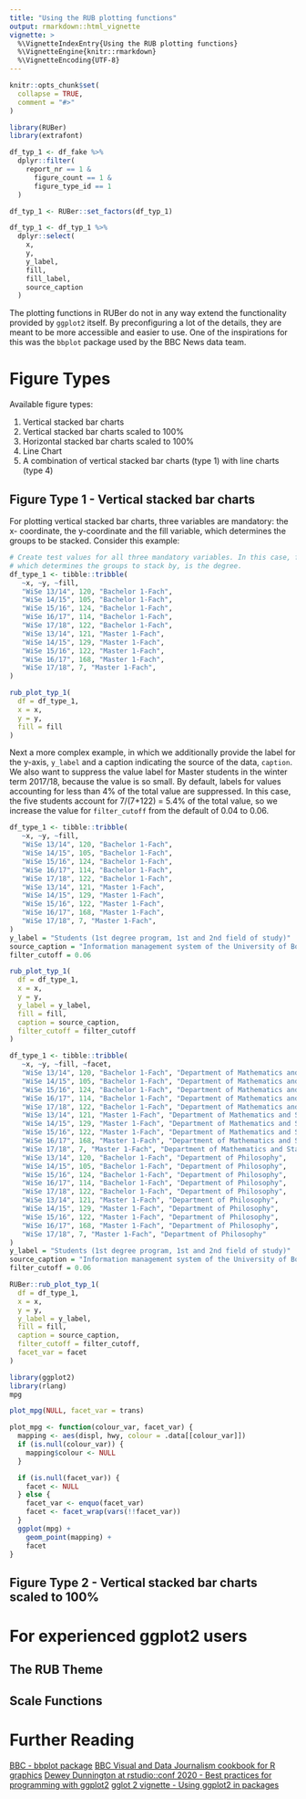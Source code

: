 ```yaml
---
title: "Using the RUB plotting functions"
output: rmarkdown::html_vignette
vignette: >
  %\VignetteIndexEntry{Using the RUB plotting functions}
  %\VignetteEngine{knitr::rmarkdown}
  %\VignetteEncoding{UTF-8}
---
```


```r
knitr::opts_chunk$set(
  collapse = TRUE,
  comment = "#>"
)
```

```r
library(RUBer)
library(extrafont)

df_typ_1 <- df_fake %>% 
  dplyr::filter(
    report_nr == 1 &
      figure_count == 1 &
      figure_type_id == 1
  )

df_typ_1 <- RUBer::set_factors(df_typ_1)

df_typ_1 <- df_typ_1 %>% 
  dplyr::select(
    x,
    y,
    y_label,
    fill,
    fill_label,
    source_caption
  )

```

The plotting functions in RUBer do not in any way extend the functionality 
provided by `ggplot2` itself. By preconfiguring a lot of the details, they are
meant to be more accessible and easier to use. One of the inspirations for this 
was the `bbplot` package used by the BBC News data team.

# Figure Types
Available figure types:

1. Vertical stacked bar charts
2. Vertical stacked bar charts scaled to 100%
3. Horizontal stacked bar charts scaled to 100%
4. Line Chart
5. A combination of vertical stacked bar charts (type 1) with line charts 
    (type 4)

## Figure Type 1 - Vertical stacked bar charts
For plotting vertical stacked bar charts, three variables are mandatory: the x-
coordinate, the y-coordinate and the fill variable, which determines the groups
to be stacked. Consider this example:

```r
# Create test values for all three mandatory variables. In this case, fill, 
# which determines the groups to stack by, is the degree.
df_type_1 <- tibble::tribble(
   ~x, ~y, ~fill,
   "WiSe 13/14", 120, "Bachelor 1-Fach",
   "WiSe 14/15", 105, "Bachelor 1-Fach",
   "WiSe 15/16", 124, "Bachelor 1-Fach",
   "WiSe 16/17", 114, "Bachelor 1-Fach",
   "WiSe 17/18", 122, "Bachelor 1-Fach",
   "WiSe 13/14", 121, "Master 1-Fach",
   "WiSe 14/15", 129, "Master 1-Fach",
   "WiSe 15/16", 122, "Master 1-Fach",
   "WiSe 16/17", 168, "Master 1-Fach",
   "WiSe 17/18", 7, "Master 1-Fach",
)

rub_plot_typ_1(
  df = df_type_1,
  x = x,
  y = y,
  fill = fill
)
```

Next a more complex example, in which we additionally provide the label
for the y-axis, `y_label` and a caption indicating the source of the data, 
`caption`. We also want to suppress the value label for Master students in the
winter term 2017/18, because the value is so small. By default, labels
for values accounting for less than 4% of the total value are suppressed. In
this case, the five students account for 7/(7+122) = 5.4% of the total value, so
we increase the value for `filter_cutoff` from the default of 0.04 to 0.06.

```r
df_type_1 <- tibble::tribble(
   ~x, ~y, ~fill,
   "WiSe 13/14", 120, "Bachelor 1-Fach",
   "WiSe 14/15", 105, "Bachelor 1-Fach",
   "WiSe 15/16", 124, "Bachelor 1-Fach",
   "WiSe 16/17", 114, "Bachelor 1-Fach",
   "WiSe 17/18", 122, "Bachelor 1-Fach",
   "WiSe 13/14", 121, "Master 1-Fach",
   "WiSe 14/15", 129, "Master 1-Fach",
   "WiSe 15/16", 122, "Master 1-Fach",
   "WiSe 16/17", 168, "Master 1-Fach",
   "WiSe 17/18", 7, "Master 1-Fach",
)
y_label = "Students (1st degree program, 1st and 2nd field of study)"
source_caption = "Information management system of the University of Bochum"
filter_cutoff = 0.06

rub_plot_typ_1(
  df = df_type_1,
  x = x,
  y = y,
  y_label = y_label,
  fill = fill,
  caption = source_caption,
  filter_cutoff = filter_cutoff
)
```

```r
df_type_1 <- tibble::tribble(
   ~x, ~y, ~fill, ~facet, 
   "WiSe 13/14", 120, "Bachelor 1-Fach", "Department of Mathematics and Statistics",
   "WiSe 14/15", 105, "Bachelor 1-Fach", "Department of Mathematics and Statistics",
   "WiSe 15/16", 124, "Bachelor 1-Fach", "Department of Mathematics and Statistics",
   "WiSe 16/17", 114, "Bachelor 1-Fach", "Department of Mathematics and Statistics",
   "WiSe 17/18", 122, "Bachelor 1-Fach", "Department of Mathematics and Statistics",
   "WiSe 13/14", 121, "Master 1-Fach", "Department of Mathematics and Statistics",
   "WiSe 14/15", 129, "Master 1-Fach", "Department of Mathematics and Statistics",
   "WiSe 15/16", 122, "Master 1-Fach", "Department of Mathematics and Statistics",
   "WiSe 16/17", 168, "Master 1-Fach", "Department of Mathematics and Statistics",
   "WiSe 17/18", 7, "Master 1-Fach", "Department of Mathematics and Statistics",
   "WiSe 13/14", 120, "Bachelor 1-Fach", "Department of Philosophy",
   "WiSe 14/15", 105, "Bachelor 1-Fach", "Department of Philosophy",
   "WiSe 15/16", 124, "Bachelor 1-Fach", "Department of Philosophy",
   "WiSe 16/17", 114, "Bachelor 1-Fach", "Department of Philosophy",
   "WiSe 17/18", 122, "Bachelor 1-Fach", "Department of Philosophy",
   "WiSe 13/14", 121, "Master 1-Fach", "Department of Philosophy",
   "WiSe 14/15", 129, "Master 1-Fach", "Department of Philosophy",
   "WiSe 15/16", 122, "Master 1-Fach", "Department of Philosophy",
   "WiSe 16/17", 168, "Master 1-Fach", "Department of Philosophy",
   "WiSe 17/18", 7, "Master 1-Fach", "Department of Philosophy"
)
y_label = "Students (1st degree program, 1st and 2nd field of study)"
source_caption = "Information management system of the University of Bochum"
filter_cutoff = 0.06

RUBer::rub_plot_typ_1(
  df = df_type_1,
  x = x,
  y = y,
  y_label = y_label,
  fill = fill,
  caption = source_caption,
  filter_cutoff = filter_cutoff,
  facet_var = facet
)
```



```r
library(ggplot2)
library(rlang)
mpg

plot_mpg(NULL, facet_var = trans)

plot_mpg <- function(colour_var, facet_var) {
  mapping <- aes(displ, hwy, colour = .data[[colour_var]])
  if (is.null(colour_var)) {
    mapping$colour <- NULL
  }

  if (is.null(facet_var)) {
    facet <- NULL
  } else {
    facet_var <- enquo(facet_var)
    facet <- facet_wrap(vars(!!facet_var))
  }
  ggplot(mpg) +
    geom_point(mapping) +
    facet
}
```

## Figure Type 2 - Vertical stacked bar charts scaled to 100%

# For experienced ggplot2 users
## The RUB Theme
## Scale Functions

# Further Reading
[BBC - bbplot package](https://github.com/bbc/bbplot)
[BBC Visual and Data Journalism cookbook for R graphics](https://bbc.github.io/rcookbook/)
[Dewey Dunnington at rstudio::conf 2020 - Best practices for programming with ggplot2](https://resources.rstudio.com/rstudio-conf-2020/best-practices-for-programming-with-ggplot2-dewey-dunnington)
[gglot 2 vignette - Using ggplot2 in packages](https://ggplot2.tidyverse.org/dev/articles/ggplot2-in-packages.html)
